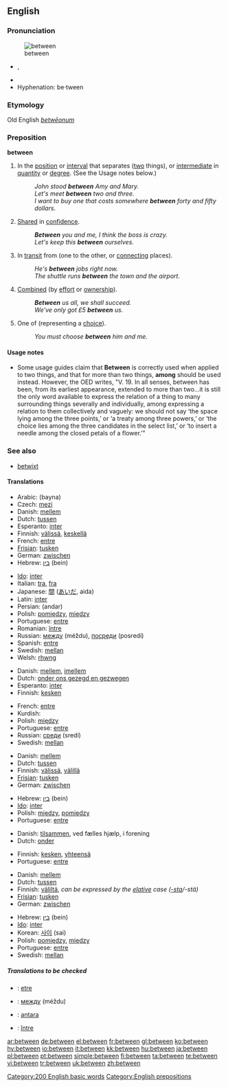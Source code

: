 ==English==

{{rank|another|right|each|173|between|face|tell|because}}

===Pronunciation===
[[Image:Entre.PNG|thumb|between]]
* {{IPA|/bɪˈtwiːn/}}, {{SAMPA|/bI"twi:n/}}
* {{audio|en-us-between.ogg|Audio (US)}}
* Hyphenation: be&middot;tween

===Etymology===
Old English ''[[betwēonum]]''

===Preposition===
'''between'''

# <!--DefA-->In the [[position]] or [[interval]] that separates ([[two]] things), or [[intermediate]] in [[quantity]] or [[degree]].  (See the Usage notes below.)
#: ''John stood '''between''' Amy and Mary.''
#: ''Let's meet '''between''' two and three.''
#: ''I want to buy one that costs somewhere '''between''' forty and fifty dollars''.
# <!--DefB-->[[Share]]d in [[confidence]].
#: '''''Between''' you and me, I think the boss is crazy.''
#: ''Let's keep this '''between''' ourselves.''
# <!--DefC-->In [[transit]] from (one to the other, or [[connecting]] places).
#: ''He's '''between''' jobs right now.''
#: ''The shuttle runs '''between''' the town and the airport.''
# <!--DefD-->[[Combined]] (by [[effort]] or [[ownership]]).
#: '''''Between''' us all, we shall succeed.''
#: ''We've only got £5 '''between''' us.''
# <!--DefE-->One of (representing a [[choice]]).
#: ''You must choose '''between''' him and me.''

====Usage notes====
* Some usage guides claim that '''Between''' is correctly used when applied to two things, and that for more than two things, '''among''' should be used instead.  However, the OED writes, "V. 19. In all senses, between has been, from its earliest appearance, extended to more than two...it is still the only word available to express the relation of a thing to many surrounding things severally and individually, among expressing a relation to them collectively and vaguely: we should not say ‘the space lying among the three points,’ or ‘a treaty among three powers,’ or ‘the choice lies among the three candidates in the select list,’ or ‘to insert a needle among the closed petals of a flower.’"

===See also===
* [[betwixt]]

====Translations====
{{rfc-level|Translations at L4+ not in L3 POS section}}
<!--DefA-->{{trans-top|in the position or interval that separates two things}}
* Arabic: {{ARchar|[[بين]]}} (bayna)
* Czech: [[mezi]]
* Danish: [[mellem]]
* Dutch: [[tussen]]
* Esperanto: [[inter]]
* Finnish: [[välissä]], [[keskellä]]
* French: [[entre]]
* [[Frisian]]: [[tusken]]
* German: [[zwischen]]
* Hebrew: [[בין]] (bein)
{{trans-mid}}
* [[Ido]]: [[inter]]
* Italian: [[tra]], [[fra]]
* Japanese: [[間]] ([[あいだ]], aida)
* Latin: [[inter]]
* Persian: {{FAchar|[[اندر]]}} (andar)
* Polish: [[pomiędzy]], [[między]]
* Portuguese: [[entre]]
* Romanian: [[între]]
* Russian: [[между]] (méždu), [[посреди]] (posredí)
* Spanish: [[entre]]
* Swedish: [[mellan]]
* Welsh: [[rhwng]]
{{trans-bottom}}

<!--DefB-->{{trans-top|shared in confidence by}}
* Danish: [[mellem]], [[imellem]]
* Dutch: [[onder ons gezegd en gezwegen]]
* Esperanto: [[inter]]
* Finnish: [[kesken]]
{{trans-mid}}
* French: [[entre]]
* Kurdish: {{KUchar|[[له‌ نێوان]]}}
* Polish: [[między]]
* Portuguese: [[entre]]
* Russian: [[среди]] (sredí)
* Swedish: [[mellan]]
{{trans-bottom}}

<!--DefC-->{{trans-top|in transit from one to the other}}
* Danish: [[mellem]]
* Dutch: [[tussen]]
* Finnish: [[välissä]], [[välillä]]
* [[Frisian]]: [[tusken]]
* German: [[zwischen]]
{{trans-mid}}
* Hebrew: [[בין]] (bein)
* [[Ido]]: [[inter]]
* Polish: [[między]], [[pomiędzy]]
* Portuguese: [[entre]]
{{trans-bottom}}

<!--DefD-->{{trans-top|combined by effort or ownership}}
* Danish: [[tilsammen]], ved fælles hjælp, i forening
* Dutch: [[onder]]
{{trans-mid}}
* Finnish: [[kesken]], [[yhteensä]]
* Portuguese: [[entre]]
{{trans-bottom}}

<!--DefE-->{{trans-top|one of, representing a choice}}
* Danish: [[mellem]]
* Dutch: [[tussen]]
* Finnish: [[väliltä]], ''can be expressed by the [[elative]] case ([[-sta]]/-stä)''
* [[Frisian]]: [[tusken]]
* German: [[zwischen]]
{{trans-mid}}
* Hebrew: [[בין]] (bein)
* [[Ido]]: [[inter]]
* Korean: [[사이]] (sai)
* Polish: [[pomiędzy]], [[między]]
* Portuguese: [[entre]]
* Swedish: [[mellan]]
{{trans-bottom}}

=====Translations to be checked=====
<!--Remove this section once all of the translations below have been moved into the tables above.-->
{{checktrans}}

* {{ttbc|Breton}}: [[etre]]
* {{ttbc|Bulgarian}}: [[между]] (méždu)
* {{ttbc|Indonesian}}: [[antara]]
* {{ttbc|Romanian}}: [[între]]

[[Category:200 English basic words]]
[[Category:English prepositions]]

[[ar:between]]
[[de:between]]
[[el:between]]
[[fr:between]]
[[gl:between]]
[[ko:between]]
[[hy:between]]
[[io:between]]
[[it:between]]
[[kk:between]]
[[hu:between]]
[[ja:between]]
[[pl:between]]
[[pt:between]]
[[simple:between]]
[[fi:between]]
[[ta:between]]
[[te:between]]
[[vi:between]]
[[tr:between]]
[[uk:between]]
[[zh:between]]